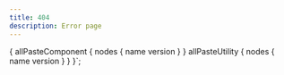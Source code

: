 ```yaml
---
title: 404
description: Error page
---
```



<Error404 
    pathname={props.location.pathname}
    componentList={props.data.allPasteComponent.nodes} 
    utilitityList={props.data.allPasteUtility.nodes} 
/>

{
  allPasteComponent {
    nodes {
      name
      version
    }
  }
  allPasteUtility {
    nodes {
      name
      version
    }
  }
}`;

